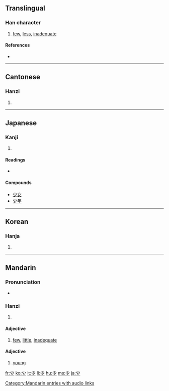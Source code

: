 ==Translingual==

===Han character===
{{Han char|rn=42|rad=小|as=01|sn=4|four=9020<sub>0</sub>|canj=火竹 (FH)}}

# [[few]], [[less]], [[inadequate]]

====References====
* {{Han ref|kx=0296.200|dkj=07475|dj=0590.020|hdz=10561.020|uh=5C11|ud=23569|bh=A4D6|bd=42198}}

----

==Cantonese==

===Hanzi===
{{yue-hanzi|jyut=|y=siu2, siu3}}

# {{defn|Cantonese}}

----

==Japanese==

===Kanji===
{{ja-kanji|grade=2|rs=小01}}

# {{defn|Japanese}}

====Readings====
* {{ja-readings|on=[[しょう]] (shō), [[せう]] (seu)|kun=[[すくない]] (sukunai), [[すこし]] (sukoshi), [[しばらく]] (shibaraku)}}

====Compounds====
* [[少女]]
* [[少年]]

----

==Korean==

===Hanja===
{{ko-hanja|hangeul=소|eumhun=적을|rv=so|mr=so}}

# {{defn|Korean}}

----

==Mandarin==

===Pronunciation===
*{{audio|zh-shǎo.ogg|audio}}

===Hanzi===
{{cmn-hanzi|pin=[[shǎo]] ([[shao3]])|wg=shao<sup>3</sup>}}

# {{defn|Mandarin}}

====Adjective====
{{cmn-adj|ts|pin=shǎo|tra=|sim=|tas=|pint=shao3|rs=小01}}
# [[few]], [[little]], [[inadequate]]

====Adjective====
{{cmn-adj|ts|pin=shào|tra=|sim=|tas=|pint=shao4|rs=小01}}
# [[young]]

[[Category:Mandarin entries with audio links]]

[[fr:少]]
[[ko:少]]
[[it:少]]
[[li:少]]
[[hu:少]]
[[ms:少]]
[[ja:少]]
